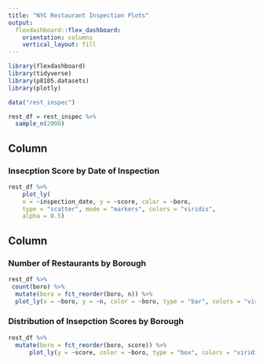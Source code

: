 ```yaml
---
title: "NYC Restaurant Inspection Plots"
output: 
  flexdashboard::flex_dashboard:
    orientation: columns
    vertical_layout: fill
---
```


```r
library(flexdashboard)
library(tidyverse)
library(p8105.datasets)
library(plotly)
```

```r
data("rest_inspec")

rest_df = rest_inspec %>% 
  sample_n(2000)
```

Column {data-width=650}
-----------------------------------------------------------------------

### Insecption Score by Date of Inspection  

```r
rest_df %>% 
    plot_ly(
    x = ~inspection_date, y = ~score, color = ~boro, 
    type = "scatter", mode = "markers", colors = "viridis", 
    alpha = 0.5)
```

Column {data-width=350}
-----------------------------------------------------------------------

### Number of Restaurants by Borough

```r
rest_df %>%  
 count(boro) %>% 
  mutate(boro = fct_reorder(boro, n)) %>% 
  plot_ly(x = ~boro, y = ~n, color = ~boro, type = "bar", colors = "viridis")
```

### Distribution of Insepction Scores by Borough

```r
rest_df %>% 
  mutate(boro = fct_reorder(boro, score)) %>%  
      plot_ly(y = ~score, color = ~boro, type = "box", colors = "viridis")

```

